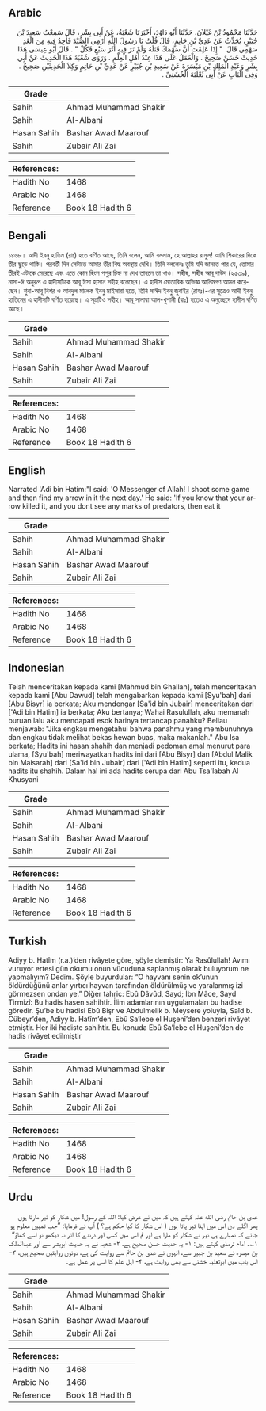 ## Arabic


<div dir="rtl" lang="ar" style={{fontSize:'larger',backgroundColor:'#f8f9fa',padding:20}}>
حَدَّثَنَا مَحْمُودُ بْنُ غَيْلاَنَ، حَدَّثَنَا أَبُو دَاوُدَ، أَخْبَرَنَا شُعْبَةُ، عَنْ أَبِي بِشْرٍ، قَالَ سَمِعْتُ سَعِيدَ بْنَ جُبَيْرٍ، يُحَدِّثُ عَنْ عَدِيِّ بْنِ حَاتِمٍ، قَالَ قُلْتُ يَا رَسُولَ اللَّهِ أَرْمِي الصَّيْدَ فَأَجِدُ فِيهِ مِنَ الْغَدِ سَهْمِي قَالَ ‏ "‏ إِذَا عَلِمْتَ أَنَّ سَهْمَكَ قَتَلَهُ وَلَمْ تَرَ فِيهِ أَثَرَ سَبُعٍ فَكُلْ ‏"‏ ‏.‏ قَالَ أَبُو عِيسَى هَذَا حَدِيثٌ حَسَنٌ صَحِيحٌ ‏.‏ وَالْعَمَلُ عَلَى هَذَا عِنْدَ أَهْلِ الْعِلْمِ ‏.‏ وَرَوَى شُعْبَةُ هَذَا الْحَدِيثَ عَنْ أَبِي بِشْرٍ وَعَبْدِ الْمَلِكِ بْنِ مَيْسَرَةَ عَنْ سَعِيدِ بْنِ جُبَيْرٍ عَنْ عَدِيِّ بْنِ حَاتِمٍ وَكِلاَ الْحَدِيثَيْنِ صَحِيحٌ ‏.‏ وَفِي الْبَابِ عَنْ أَبِي ثَعْلَبَةَ الْخُشَنِيِّ ‏.‏
</div>
<div style={{backgroundColor:'#f8f9fa',padding:20, marginBottom: 10}}><table> <thead> <tr> <th>Grade</th> <th></th> </tr> </thead> <tbody> <tr><td>Sahih</td><td>Ahmad Muhammad Shakir</td></tr><tr><td>Sahih</td><td>Al-Albani</td></tr><tr><td>Hasan Sahih</td><td>Bashar Awad Maarouf</td></tr><tr><td>Sahih</td><td>Zubair Ali Zai</td></tr></tbody></table><table> <thead> <tr> <th>References:</th> <th></th> </tr> </thead> <tbody><tr><td>Hadith No</td><td>1468</td></tr><tr><td>Arabic No</td><td>1468</td></tr><tr><td>Reference</td><td>Book 18 Hadith 6</td></tr></tbody></table></div>

## Bengali


<div dir="ltr" lang="bn" style={{fontSize:'larger',backgroundColor:'#f8f9fa',padding:20}}>
১৪৬৮। আদী ইবনু হাতিম (রাঃ) হতে বর্ণিত আছে, তিনি বলেন, আমি বললাম, হে আল্লাহর রাসুল! আমি শিকারের দিকে তীর ছুড়ে থাকি। পরবর্তী দিন সেটাতে আমার তীর বিদ্ধ অবস্থায় দেখি। তিনি বললেনঃ তুমি যদি জানতে পার যে, তোমার তীরই এটাকে মেরেছে এবং এতে কোন হিংস পশুর চিহ্ন না দেখ তাহলে তা খাও। সহীহ, সহীহ আবূ দাউদ (২৫৩৯), নাসা-ঈ অনুরূপ এ হাদীসটিকে আবূ ঈসা হাসান সহীহ বলেছেন। এ হাদীস মোতাবিক অভিজ্ঞ আলিমগণ আমল করেছেন। শুবা-আবূ বিশর ও আবদুল মালেক ইবনু মাইসারা হতে, তিনি সাঈদ ইবনু জুবাইর (রাহঃ)-এর সূত্রেও আদী ইবনু হাতিমের এ হাদীসটি বর্ণিত হয়েছে। এ সূত্রটিও সহীহ। আবূ সালাবা আল-খুশানী (রাঃ) হতেও এ অনুচ্ছেদে হাদীস বর্ণিত আছে।
</div>
<div style={{backgroundColor:'#f8f9fa',padding:20, marginBottom: 10}}><table> <thead> <tr> <th>Grade</th> <th></th> </tr> </thead> <tbody> <tr><td>Sahih</td><td>Ahmad Muhammad Shakir</td></tr><tr><td>Sahih</td><td>Al-Albani</td></tr><tr><td>Hasan Sahih</td><td>Bashar Awad Maarouf</td></tr><tr><td>Sahih</td><td>Zubair Ali Zai</td></tr></tbody></table><table> <thead> <tr> <th>References:</th> <th></th> </tr> </thead> <tbody><tr><td>Hadith No</td><td>1468</td></tr><tr><td>Arabic No</td><td>1468</td></tr><tr><td>Reference</td><td>Book 18 Hadith 6</td></tr></tbody></table></div>

## English


<div dir="ltr" lang="en" style={{fontSize:'larger',backgroundColor:'#f8f9fa',padding:20}}>
Narrated 'Adi bin Hatim:"I said: 'O Messenger of Allah! I shoot some game and then find my arrow in it the next day.' He said: 'If you know that your arrow killed it, and you dont see any marks of predators, then eat it
</div>
<div style={{backgroundColor:'#f8f9fa',padding:20, marginBottom: 10}}><table> <thead> <tr> <th>Grade</th> <th></th> </tr> </thead> <tbody> <tr><td>Sahih</td><td>Ahmad Muhammad Shakir</td></tr><tr><td>Sahih</td><td>Al-Albani</td></tr><tr><td>Hasan Sahih</td><td>Bashar Awad Maarouf</td></tr><tr><td>Sahih</td><td>Zubair Ali Zai</td></tr></tbody></table><table> <thead> <tr> <th>References:</th> <th></th> </tr> </thead> <tbody><tr><td>Hadith No</td><td>1468</td></tr><tr><td>Arabic No</td><td>1468</td></tr><tr><td>Reference</td><td>Book 18 Hadith 6</td></tr></tbody></table></div>

## Indonesian


<div dir="ltr" lang="id" style={{fontSize:'larger',backgroundColor:'#f8f9fa',padding:20}}>
Telah menceritakan kepada kami [Mahmud bin Ghailan], telah menceritakan kepada kami [Abu Dawud] telah mengabarkan kepada kami [Syu'bah] dari [Abu Bisyr] ia berkata; Aku mendengar [Sa'id bin Jubair] menceritakan dari ['Adi bin Hatim] ia berkata; Aku bertanya; Wahai Rasulullah, aku memanah buruan lalu aku mendapati esok harinya tertancap panahku? Beliau menjawab: "Jika engkau mengetahui bahwa panahmu yang membunuhnya dan engkau tidak melihat bekas hewan buas, maka makanlah." Abu Isa berkata; Hadits ini hasan shahih dan menjadi pedoman amal menurut para ulama, [Syu'bah] meriwayatkan hadits ini dari [Abu Bisyr] dan [Abdul Malik bin Maisarah] dari [Sa'id bin Jubair] dari ['Adi bin Hatim] seperti itu, kedua hadits itu shahih. Dalam hal ini ada hadits serupa dari Abu Tsa'labah Al Khusyani
</div>
<div style={{backgroundColor:'#f8f9fa',padding:20, marginBottom: 10}}><table> <thead> <tr> <th>Grade</th> <th></th> </tr> </thead> <tbody> <tr><td>Sahih</td><td>Ahmad Muhammad Shakir</td></tr><tr><td>Sahih</td><td>Al-Albani</td></tr><tr><td>Hasan Sahih</td><td>Bashar Awad Maarouf</td></tr><tr><td>Sahih</td><td>Zubair Ali Zai</td></tr></tbody></table><table> <thead> <tr> <th>References:</th> <th></th> </tr> </thead> <tbody><tr><td>Hadith No</td><td>1468</td></tr><tr><td>Arabic No</td><td>1468</td></tr><tr><td>Reference</td><td>Book 18 Hadith 6</td></tr></tbody></table></div>

## Turkish


<div dir="ltr" lang="tr" style={{fontSize:'larger',backgroundColor:'#f8f9fa',padding:20}}>
Adiyy b. Hatîm (r.a.)’den rivâyete göre, şöyle demiştir: Ya Rasûlullah! Avımı vuruyor ertesi gün okumu onun vücuduna saplanmış olarak buluyorum ne yapmalıyım? Dedim. Şöyle buyurdular: “O hayvanı senin ok’unun öldürdüğünü anlar yırtıcı hayvan tarafından öldürülmüş ve yaralanmış izi görmezsen ondan ye.” Diğer tahric: Ebû Dâvûd, Sayd; İbn Mâce, Sayd Tirmizî: Bu hadis hasen sahihtir. İlim adamlarının uygulamaları bu hadise göredir. Şu’be bu hadisi Ebû Bişr ve Abdulmelik b. Meysere yoluyla, Saîd b. Cübeyr’den, Adiyy b. Hatîm’den, Ebû Sa’lebe el Huşenî’den benzeri rivâyet etmiştir. Her iki hadiste sahihtir. Bu konuda Ebû Sa’lebe el Huşenî’den de hadis rivâyet edilmiştir
</div>
<div style={{backgroundColor:'#f8f9fa',padding:20, marginBottom: 10}}><table> <thead> <tr> <th>Grade</th> <th></th> </tr> </thead> <tbody> <tr><td>Sahih</td><td>Ahmad Muhammad Shakir</td></tr><tr><td>Sahih</td><td>Al-Albani</td></tr><tr><td>Hasan Sahih</td><td>Bashar Awad Maarouf</td></tr><tr><td>Sahih</td><td>Zubair Ali Zai</td></tr></tbody></table><table> <thead> <tr> <th>References:</th> <th></th> </tr> </thead> <tbody><tr><td>Hadith No</td><td>1468</td></tr><tr><td>Arabic No</td><td>1468</td></tr><tr><td>Reference</td><td>Book 18 Hadith 6</td></tr></tbody></table></div>

## Urdu


<div dir="rtl" lang="ur" style={{fontSize:'larger',backgroundColor:'#f8f9fa',padding:20}}>
عدی بن حاتم رضی الله عنہ کہتے ہیں کہ میں نے عرض کیا: اللہ کے رسول! میں شکار کو تیر مارتا ہوں پھر اگلے دن اس میں اپنا تیر پاتا ہوں ( اس شکار کا کیا حکم ہے؟ ) آپ نے فرمایا: ”جب تمہیں معلوم ہو جائے کہ تمہارے ہی تیر نے شکار کو مارا ہے اور تم اس میں کسی اور درندے کا اثر نہ دیکھو تو اسے کھاؤ“ ۱؎۔ امام ترمذی کہتے ہیں: ۱- یہ حدیث حسن صحیح ہے، ۲- شعبہ نے یہ حدیث ابوبشر سے اور عبدالملک بن میسرہ نے سعید بن جبیر سے، انہوں نے عدی بن حاتم سے روایت کی ہے، دونوں روایتیں صحیح ہیں، ۳- اس باب میں ابوثعلبہ خشنی سے بھی روایت ہے، ۴- اہل علم کا اسی پر عمل ہے۔
</div>
<div style={{backgroundColor:'#f8f9fa',padding:20, marginBottom: 10}}><table> <thead> <tr> <th>Grade</th> <th></th> </tr> </thead> <tbody> <tr><td>Sahih</td><td>Ahmad Muhammad Shakir</td></tr><tr><td>Sahih</td><td>Al-Albani</td></tr><tr><td>Hasan Sahih</td><td>Bashar Awad Maarouf</td></tr><tr><td>Sahih</td><td>Zubair Ali Zai</td></tr></tbody></table><table> <thead> <tr> <th>References:</th> <th></th> </tr> </thead> <tbody><tr><td>Hadith No</td><td>1468</td></tr><tr><td>Arabic No</td><td>1468</td></tr><tr><td>Reference</td><td>Book 18 Hadith 6</td></tr></tbody></table></div>